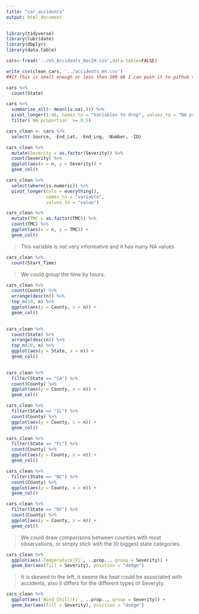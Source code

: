 ```yaml
---
title: "car_accidents"
output: html_document
---
```


```r
library(tidyverse)
library(lubridate)
library(dbplyr)
library(data.table)
```


```r
cars<-fread('../US_Accidents_Dec20.csv',data.table=FALSE)
```
```r
write_csv(clean_cars, '../accidents_mn.csv')
##If this is small enough or less than 100 mb I can push it to github to get rid of the ../part
```

```r
cars %>% 
  count(State)
```
```r
cars %>%
  summarise_all(~ mean(is.na(.))) %>% 
  pivot_longer(1:46, names_to = "Variables to drop", values_to = "NA proportion") %>% 
  filter(`NA proportion` >= 0.5)

```

```r
cars_clean <- cars %>% 
  select(-Source, -End_Lat, -End_Lng, -Number, -ID) 
```

```r
cars_clean %>% 
  mutate(Severity = as.factor(Severity)) %>% 
  count(Severity) %>% 
  ggplot(aes(x = n, y = Severity)) +
  geom_col()
```


```r
cars_clean %>% 
  select(where(is.numeric)) %>% 
  pivot_longer(cols = everything(),
               names_to = "variable", 
               values_to = "value")
```

```r
cars_clean %>% 
  mutate(TMC = as.factor(TMC)) %>% 
  count(TMC) %>% 
  ggplot(aes(x = n, y = TMC)) +
  geom_col()
```
>This variable is not very informative and it has many NA values


```r
cars_clean %>%
  count(Start_Time) 

```
>We could group the time by hours. 


```r
cars_clean %>%
  count(County) %>%
  arrange(desc(n)) %>% 
  top_n(10, n) %>% 
  ggplot(aes(y = County, x = n)) +
  geom_col()
  
```

```r
cars_clean %>%
  count(State) %>%
  arrange(desc(n)) %>% 
  top_n(10, n) %>% 
  ggplot(aes(y = State, x = n)) +
  geom_col()
  
```


```r
cars_clean %>%
  filter(State == "CA") %>% 
  count(County) %>%
  ggplot(aes(y = County, x = n)) +
  geom_col()
```


```r
cars_clean %>%
  filter(State == "IL") %>% 
  count(County) %>%
  ggplot(aes(y = County, x = n)) +
  geom_col()
```

```r
cars_clean %>%
  filter(State == "FL") %>% 
  count(County) %>%
  ggplot(aes(y = County, x = n)) +
  geom_col()
```

```r
cars_clean %>%
  filter(State == "NC") %>% 
  count(County) %>%
  ggplot(aes(y = County, x = n)) +
  geom_col()
```


```r
cars_clean %>%
  filter(State == "NY") %>% 
  count(County) %>%
  ggplot(aes(y = County, x = n)) +
  geom_col()
```

>We could draw comparisons between counties with most observations, or simply stick with the 10 biggest state categories. 


```r
cars_clean %>%
  ggplot(aes(`Temperature(F)`, ..prop.., group = Severity)) +
  geom_bar(aes(fill = Severity), position = "dodge") 
```

>It is skewed to the left, it seems like heat could be associated with accidents, also it differs for the different types of Severyty. 

```r
cars_clean %>%
  ggplot(aes(`Wind_Chill(F)`, ..prop.., group = Severity)) +
  geom_bar(aes(fill = Severity), position = "dodge") 
```


